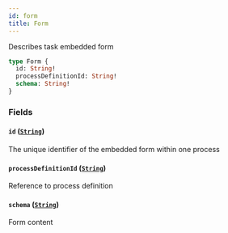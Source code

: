 ```yaml
---
id: form
title: Form
---
```


Describes task embedded form

```graphql
type Form {
  id: String!
  processDefinitionId: String!
  schema: String!
}
```

### Fields

#### `id` ([`String`](../scalars/string.mdx))

The unique identifier of the embedded form within one process

#### `processDefinitionId` ([`String`](../scalars/string.mdx))

Reference to process definition

#### `schema` ([`String`](../scalars/string.mdx))

Form content
